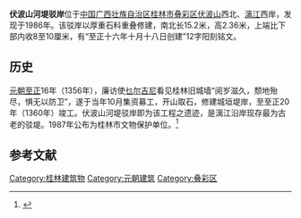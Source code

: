 {{文物保护单位
| 级别 = 市县级
| 省名 = 广西壮族自治区
| 市/县名 = 桂林市
| 图片 = 
| 名称 = 伏波山河堤驳岸
| 编号 = 
| 分类 = 古建筑
| 时代 = [[元朝|元]]
| 所在 = [[桂林市|桂林市]][[叠彩区|叠彩区]]
| 登录 = 1987年
}}
'''伏波山河堤驳岸'''位于[[中国|中国]][[广西壮族自治区|广西壮族自治区]][[桂林市|桂林市]][[叠彩区|叠彩区]][[伏波山|伏波山]]西北、[[漓江|漓江]]西岸，发现于1986年。该驳岸以厚重石料重叠修建，南北长15.2米，高2.36米，上端比下部内收8至10厘米，有“至正十六年十月十八日创建”12字阳刻铭文。

==历史==
[[元朝|元朝]][[至正|至正]]16年（1356年），廉访使[[乜尔吉尼|乜尔吉尼]]看见桂林旧城墙“阅岁滋久，颓地殆尽，惧无以防卫”，遂于当年10月集资募工，开山取石，修建城垣堤岸，至至正20年（1360年）竣工。伏波山河堤驳岸即为该工程之遗迹，是漓江沿岸现存最为古老的驳堤。1987年公布为桂林市文物保护单位。<ref>{{Cite web |url=http://www.gxdqw.com/bin/mse.exe?seachword=&K=b&A=10&rec=213&run=13 |title=桂林市志·文物志·第二章 古建筑·第二节 水利工程、桥梁 |accessdate=2012-03-03 |archive-date=2014-12-13 |archive-url=https://web.archive.org/web/20141213105856/http://www.gxdqw.com/bin/mse.exe?seachword=&K=b&A=10&rec=213&run=13 |dead-url=no }}</ref>

== 参考文献 ==
{{Reflist}}

[[Category:桂林建筑物|Category:桂林建筑物]]
[[Category:元朝建筑|Category:元朝建筑]]
[[Category:叠彩区|Category:叠彩区]]